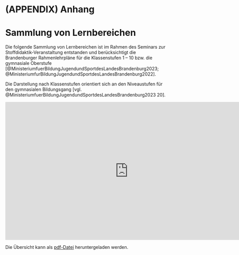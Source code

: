 #  (APPENDIX) Anhang {-}


# Sammlung von Lernbereichen

Die folgende Sammlung von Lernbereichen ist im Rahmen des Seminars zur Stoffdidaktik-Veranstaltung entstanden und berücksichtigt die Brandenburger Rahmenlehrpläne für die Klassenstufen 1 -- 10 bzw. die gymnasiale Oberstufe [@MinisteriumfuerBildungJugendundSportdesLandesBrandenburg2023; @MinisteriumfurBildungJugendundSportdesLandesBrandenburg2022].

Die Darstellung nach Klassenstufen orientiert sich an den Niveaustufen für den gymnasialen Bildungsgang [vgl. @MinisteriumfuerBildungJugendundSportdesLandesBrandenburg2023 20].

<iframe width="768" height="432" src="https://miro.com/app/live-embed/uXjVLKx4ghA=/?moveToViewport=-1424,-785,2778,1261&embedId=904046284101" frameborder="0" scrolling="no" allow="fullscreen; clipboard-read; clipboard-write" allowfullscreen></iframe>

Die Übersicht kann als [pdf-Datei](files/Stoffdidaktik2024-SammlungLernbereiche.pdf) heruntergeladen werden.
